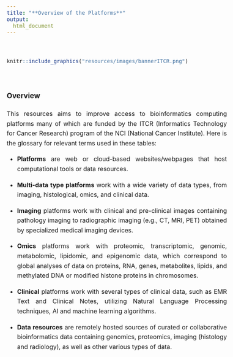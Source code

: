```yaml
---
title: "**Overview of the Platforms**"
output:
  html_document
---
```


<style type="text/css">
  body{
  font-size: 12pt;
  line-height: 1.6;
  text-align: justify;
  text-justify: inter-word;
}
</style>

<br>

```r
knitr::include_graphics("resources/images/bannerITCR.png")
```

<br> 

### **Overview**

This resources aims to improve access to bioinformatics computing platforms many of which are funded by the ITCR (Informatics Technology for Cancer Research) program of the NCI (National Cancer Institute). Here is the glossary for relevant terms used in these tables:

  - **Platforms** are web or cloud-based websites/webpages that host computational tools or data resources.  
  
  - **Multi-data type platforms** work with a wide variety of data types, from imaging, histological, omics, and clinical data. 
  
  - **Imaging** platforms work with clinical and pre-clinical images containing pathology imaging to radiographic imaging (e.g., CT, MRI, PET) obtained by specialized medical imaging devices.
  
  - **Omics** platforms work with proteomic, transcriptomic, genomic, metabolomic, lipidomic, and epigenomic data, which correspond to global analyses of data on proteins, RNA, genes, metabolites, lipids, and methylated DNA or modified histone proteins in chromosomes.  
  
  - **Clinical** platforms work with several types of clinical data, such as EMR Text and Clinical Notes, utilizing Natural Language Processing techniques, AI and machine learning algorithms.
  
  - **Data resources** are remotely hosted sources of curated or collaborative bioinformatics data containing genomics, proteomics, imaging (histology and radiology), as well as other various types of data.
